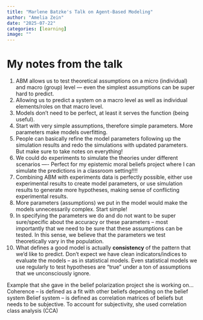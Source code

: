 ```yaml
---
title: "Marlene Batzke's Talk on Agent-Based Modeling"
author: "Amelia Zein"
date: "2025-07-22"
categories: [learning]
image: ""
---
```


# My notes from the talk

1. ABM allows us to test theoretical assumptions on a micro (individual) and macro (group) level --- even the simplest assumptions can be super hard to predict.
2. Allowing us to predict a system on a macro level as well as individual elements/roles on that macro level.
3. Models don't need to be perfect, at least it serves the function (being useful).
4. Start with very simple assumptions, therefore simple parameters. More parameters make models overfitting.
5. People can basically refine the model parameters following up the simulation results and redo the simulations with updated parameters. But make sure to take notes on everything!
6. We could do experiments to simulate the theories under different scenarios ---- Perfect for my epistemic moral beliefs project where I can simulate the predictions in a classroom setting!!!!
7. Combining ABM with experiments data is perfectly possible, either use experimental results to create model parameters, or use simulation results to generate more hypotheses, making sense of conflicting experimental results.
8. More parameters (assumptions) we put in the model would make the models unnecessarily complex. Start simple!
9. In specifying the parameters we do and do not want to be super sure/specific about the accuracy or these parameters -- most importantly that we need to be sure that these assumptions can be tested. In this sense, we believe that the parameters we test theoretically vary in the population.
10. What defines a good model is actually **consistency** of the pattern that we'd like to predict. Don't expect we have clean indicators/indices to evaluate the models -- as in statistical models. Even statistical models we use regularly to test hypotheses are "true" under a ton of assumptions that we unconsciously ignore.


Example that she gave in the belief polarization project she is working on...
Coherence -- is defined as a fit with other beliefs depending on the belief system
Belief system -- is defined as correlation matrices of beliefs but needs to be subjective. To account for subjectivity, she used correlation class analysis (CCA) 

